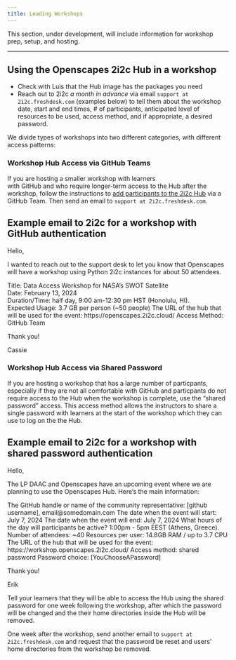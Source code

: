```yaml
---
title: Leading Workshops
---
```


This section, under development, will include information for workshop prep, setup, and hosting.

------------------------------------------------------------------------

## Using the Openscapes 2i2c Hub in a workshop

- Check with Luis that the Hub image has the packages you need
- Reach out to 2i2c _a month in advance_ via email `support at 2i2c.freshdesk.com` 
  (examples below) to tell them about the workshop date, start and end times, 
  \# of participants, anticipated level of resources to be used, access 
  method, and if appropriate, a desired password.

We divide types of workshops into two different categories, with different
access patterns:

### Workshop Hub Access via GitHub Teams

If you are hosting a smaller workshop with learners  
with GitHub and who require longer-term access to the Hub after the workshop, 
follow the instructions to [add participants to the 2i2c Hub](add-folks-to-2i2c-github-teams.qmd) 
via a GitHub Team. Then send an email to `support at 2i2c.freshdesk.com`.

::: {.callout-tip collapse="true"}
## Example email to 2i2c for a workshop with GitHub authentication

Hello,

I wanted to reach out to the support desk to let you know that Openscapes will have a workshop using Python 2i2c instances for about 50 attendees.

Title: Data Access Workshop for NASA’s SWOT Satellite\
Date: February 13, 2024\
Duration/Time: half day, 9:00 am-12:30 pm HST (Honolulu, HI).\
Expected Usage: 3.7 GB per person (\~50 people)
The URL of the hub that will be used for the event: https://openscapes.2i2c.cloud/
Access Method: GitHub Team

Thank you!

Cassie
:::

### Workshop Hub Access via Shared Password

If you are hosting a workshop that has a large number of particpants, especially
if they are not all comfortable with GitHub and particpants do not require
access to the Hub when the workshop is complete, use the "shared password" 
access. This access method allows the instructors to share a single password
with learners at the start of the workshop which they can use to log on the the 
Hub.

::: {.callout-tip collapse="true"}
## Example email to 2i2c for a workshop with shared password authentication

Hello,

The LP DAAC and Openscapes have an upcoming event where we are planning to use 
the Openscapes Hub. Here’s the main information:

The GitHub handle or name of the community representative: [github username], email@somedomain.com
The date when the event will start: July 7, 2024
The date when the event will end: July ​7, 2024
What hours of the day will participants be active? 1:00pm - 5pm EEST (Athens, Greece).
Number of attendees: ~40
Resources per user: 14.8GB RAM / up to 3.7 CPU
The URL of the hub that will be used for the event: https://workshop.openscapes.2i2c.cloud/
Access method: shared password
Password choice: [YouChooseAPassword]

Thank you!

Erik
:::

Tell your learners that they will be able to access the Hub using the shared
password for one week following the workshop, after which the password will
be changed and the their home directories inside the Hub will be removed.

One week after the workshop, send another email to `support at 2i2c.freshdesk.com`
and request that the password be reset and users' home directories from the
workshop be removed.
